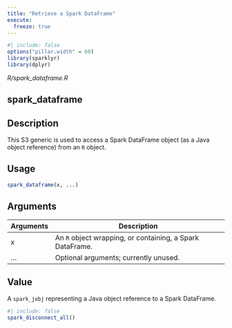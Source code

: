 ```yaml
---
title: "Retrieve a Spark DataFrame"
execute:
  freeze: true
---
```


```r
#| include: false
options("pillar.width" = 60)
library(sparklyr) 
library(dplyr)
```

*R/spark_dataframe.R*

## spark_dataframe

## Description
This S3 generic is used to access a Spark DataFrame object (as a Java object reference) from an `R` object. 


## Usage
```r
spark_dataframe(x, ...) 
```

## Arguments
|Arguments|Description|
|---|---|
| x | An `R` object wrapping, or containing, a Spark DataFrame. |
| ... | Optional arguments; currently unused. |



## Value
A `spark_jobj` representing a Java object reference   to a Spark DataFrame. 





```r
#| include: false
spark_disconnect_all()
```
